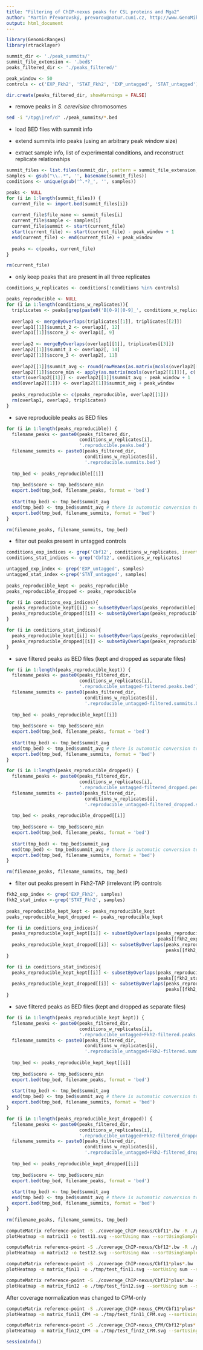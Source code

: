 ```yaml
---
title: "Filtering of ChIP-nexus peaks for CSL proteins and Mga2"
author: "Martin Převorovský, prevorov@natur.cuni.cz, http://www.GenoMik.cz"
output: html_document
---
```


```r
library(GenomicRanges)
library(rtracklayer)

summit_dir <- './peak_summits/'
summit_file_extension <- '.bed$'
peaks_filtered_dir <- './peaks_filtered/'

peak_window <- 50
controls <- c('EXP_Fkh2', 'STAT_Fkh2', 'EXP_untagged', 'STAT_untagged')

dir.create(peaks_filtered_dir, showWarnings = FALSE)
```


* remove peaks in *S. cerevisiae* chromosomes

```bash
sed -i "/tpg\|ref/d" ./peak_summits/*.bed
```


* load BED files with summit info

* extend summits into peaks (using an arbitrary peak window size)

* extract sample info, list of experimental conditions, and reconstruct replicate relationships

```r
summit_files <- list.files(summit_dir, pattern = summit_file_extension, full.names = TRUE)
samples <- gsub("\\..*", '', basename(summit_files))
conditions <- unique(gsub('^.*?_', '', samples))

peaks <- NULL
for (i in 1:length(summit_files)) {
  current_file <- import.bed(summit_files[i])
  
  current_file$file_name <- summit_files[i]
  current_file$sample <- samples[i]
  current_file$summit <- start(current_file)
  start(current_file) <- start(current_file) - peak_window + 1
  end(current_file) <- end(current_file) + peak_window
  
  peaks <- c(peaks, current_file)
}

rm(current_file)
```

* only keep peaks that are present in all three replicates

```r
conditions_w_replicates <- conditions[!conditions %in% controls]

peaks_reproducible <- NULL
for (i in 1:length(conditions_w_replicates)){
  triplicates <- peaks[grep(paste0('B[0-9][0-9]_', conditions_w_replicates[i], '$'), samples)]
  
  overlap1 <- mergeByOverlaps(triplicates[[1]], triplicates[[2]])
  overlap1[[1]]$summit_2 <- overlap1[, 12]
  overlap1[[1]]$score_2 <- overlap1[, 9]
  
  overlap2 <- mergeByOverlaps(overlap1[[1]], triplicates[[3]])
  overlap2[[1]]$summit_3 <- overlap2[, 14]
  overlap2[[1]]$score_3 <- overlap2[, 11]
  
  overlap2[[1]]$summit_avg <- round(rowMeans(as.matrix(mcols(overlap2[[1]])[, c('summit', 'summit_2', 'summit_3')])))
  overlap2[[1]]$score_min <- apply(as.matrix(mcols(overlap2[[1]])[, c('score', 'score_2', 'score_3')]), 1, min)
  start(overlap2[[1]]) <- overlap2[[1]]$summit_avg - peak_window + 1
  end(overlap2[[1]]) <- overlap2[[1]]$summit_avg + peak_window
                                 
  peaks_reproducible <- c(peaks_reproducible, overlap2[[1]])
  rm(overlap1, overlap2, triplicates)
}
```

* save reproducible peaks as BED files

```r
for (i in 1:length(peaks_reproducible)) {
  filename_peaks <- paste0(peaks_filtered_dir, 
                           conditions_w_replicates[i], 
                           '.reproducible.peaks.bed')
  filename_summits <- paste0(peaks_filtered_dir, 
                             conditions_w_replicates[i], 
                             '.reproducible.summits.bed')
  
  tmp_bed <- peaks_reproducible[[i]]
  
  tmp_bed$score <- tmp_bed$score_min
  export.bed(tmp_bed, filename_peaks, format = 'bed')
  
  start(tmp_bed) <- tmp_bed$summit_avg
  end(tmp_bed) <- tmp_bed$summit_avg # there is automatic conversion to 0-based [ ) intervals (ie, closed/open)
  export.bed(tmp_bed, filename_summits, format = 'bed')
}

rm(filename_peaks, filename_summits, tmp_bed)
```

* filter out peaks present in untagged controls

```r
conditions_exp_indices <- grep('Cbf12', conditions_w_replicates, invert = TRUE)
conditions_stat_indices <- grep('Cbf12', conditions_w_replicates)

untagged_exp_index <- grep('EXP_untagged', samples)
untagged_stat_index <-grep('STAT_untagged', samples) 
  
peaks_reproducible_kept <- peaks_reproducible
peaks_reproducible_dropped <- peaks_reproducible

for (i in conditions_exp_indices){
  peaks_reproducible_kept[[i]] <- subsetByOverlaps(peaks_reproducible[[i]], peaks[[untagged_exp_index]], invert = TRUE)
  peaks_reproducible_dropped[[i]] <- subsetByOverlaps(peaks_reproducible[[i]], peaks[[untagged_exp_index]])
}

for (i in conditions_stat_indices){
  peaks_reproducible_kept[[i]] <- subsetByOverlaps(peaks_reproducible[[i]], peaks[[untagged_stat_index]], invert = TRUE)
  peaks_reproducible_dropped[[i]] <- subsetByOverlaps(peaks_reproducible[[i]], peaks[[untagged_stat_index]])
}
```

* save filtered peaks as BED files (kept and dropped as separate files)

```r
for (i in 1:length(peaks_reproducible_kept)) {
  filename_peaks <- paste0(peaks_filtered_dir, 
                           conditions_w_replicates[i], 
                           '.reproducible_untagged-filtered.peaks.bed')
  filename_summits <- paste0(peaks_filtered_dir, 
                             conditions_w_replicates[i], 
                             '.reproducible_untagged-filtered.summits.bed')
  
  tmp_bed <- peaks_reproducible_kept[[i]]
  
  tmp_bed$score <- tmp_bed$score_min
  export.bed(tmp_bed, filename_peaks, format = 'bed')
  
  start(tmp_bed) <- tmp_bed$summit_avg
  end(tmp_bed) <- tmp_bed$summit_avg # there is automatic conversion to 0-based [ ) intervals (ie, closed/open)
  export.bed(tmp_bed, filename_summits, format = 'bed')
}

for (i in 1:length(peaks_reproducible_dropped)) {
  filename_peaks <- paste0(peaks_filtered_dir, 
                           conditions_w_replicates[i], 
                           '.reproducible_untagged-filtered_dropped.peaks.bed')
  filename_summits <- paste0(peaks_filtered_dir, 
                             conditions_w_replicates[i], 
                             '.reproducible_untagged-filtered_dropped.summits.bed')
  
  tmp_bed <- peaks_reproducible_dropped[[i]]
  
  tmp_bed$score <- tmp_bed$score_min
  export.bed(tmp_bed, filename_peaks, format = 'bed')
  
  start(tmp_bed) <- tmp_bed$summit_avg
  end(tmp_bed) <- tmp_bed$summit_avg # there is automatic conversion to 0-based [ ) intervals (ie, closed/open)
  export.bed(tmp_bed, filename_summits, format = 'bed')
}

rm(filename_peaks, filename_summits, tmp_bed)
```

* filter out peaks present in Fkh2-TAP (irrelevant IP) controls

```r
fkh2_exp_index <- grep('EXP_Fkh2', samples)
fkh2_stat_index <-grep('STAT_Fkh2', samples) 
  
peaks_reproducible_kept_kept <- peaks_reproducible_kept
peaks_reproducible_kept_dropped <- peaks_reproducible_kept

for (i in conditions_exp_indices){
  peaks_reproducible_kept_kept[[i]] <- subsetByOverlaps(peaks_reproducible_kept[[i]], 
                                                        peaks[[fkh2_exp_index]], invert = TRUE)
  peaks_reproducible_kept_dropped[[i]] <- subsetByOverlaps(peaks_reproducible_kept[[i]], 
                                                           peaks[[fkh2_exp_index]])
}

for (i in conditions_stat_indices){
  peaks_reproducible_kept_kept[[i]] <- subsetByOverlaps(peaks_reproducible_kept[[i]], 
                                                        peaks[[fkh2_stat_index]], invert = TRUE)
  peaks_reproducible_kept_dropped[[i]] <- subsetByOverlaps(peaks_reproducible_kept[[i]], 
                                                           peaks[[fkh2_stat_index]])
}
```

* save filtered peaks as BED files (kept and dropped as separate files)

```r
for (i in 1:length(peaks_reproducible_kept_kept)) {
  filename_peaks <- paste0(peaks_filtered_dir, 
                           conditions_w_replicates[i], 
                           '.reproducible_untagged+Fkh2-filtered.peaks.bed')
  filename_summits <- paste0(peaks_filtered_dir, 
                             conditions_w_replicates[i], 
                             '.reproducible_untagged+Fkh2-filtered.summits.bed')
  
  tmp_bed <- peaks_reproducible_kept_kept[[i]]
  
  tmp_bed$score <- tmp_bed$score_min
  export.bed(tmp_bed, filename_peaks, format = 'bed')
  
  start(tmp_bed) <- tmp_bed$summit_avg
  end(tmp_bed) <- tmp_bed$summit_avg # there is automatic conversion to 0-based [ ) intervals (ie, closed/open)
  export.bed(tmp_bed, filename_summits, format = 'bed')
}

for (i in 1:length(peaks_reproducible_kept_dropped)) {
  filename_peaks <- paste0(peaks_filtered_dir, 
                           conditions_w_replicates[i], 
                           '.reproducible_untagged+Fkh2-filtered_dropped.peaks.bed')
  filename_summits <- paste0(peaks_filtered_dir, 
                             conditions_w_replicates[i], 
                             '.reproducible_untagged+Fkh2-filtered_dropped.summits.bed')
  
  tmp_bed <- peaks_reproducible_kept_dropped[[i]]
  
  tmp_bed$score <- tmp_bed$score_min
  export.bed(tmp_bed, filename_peaks, format = 'bed')
  
  start(tmp_bed) <- tmp_bed$summit_avg
  end(tmp_bed) <- tmp_bed$summit_avg # there is automatic conversion to 0-based [ ) intervals (ie, closed/open)
  export.bed(tmp_bed, filename_summits, format = 'bed')
}

rm(filename_peaks, filename_summits, tmp_bed)
```




```bash
computeMatrix reference-point -S ./coverage_ChIP-nexus/Cbf11*.bw -R ./peaks_filtered/Cbf11.reproducible*summits.bed -a 300 -b 300 -o matrix11
plotHeatmap -m matrix11 -o test11.svg --sortUsing max --sortUsingSamples 6

computeMatrix reference-point -S ./coverage_ChIP-nexus/Cbf12*.bw -R ./peaks_filtered/Cbf12.reproducible*summits.bed -a 300 -b 300 -o matrix12
plotHeatmap -m matrix12 -o test12.svg --sortUsing max --sortUsingSamples 4
```

```bash
computeMatrix reference-point -S ./coverage_ChIP-nexus/Cbf11*plus*.bw ./coverage_ChIP-nexus/Mga2*plus*.bw -R ./peaks_filtered/Cbf11.reproducible_untagged+Fkh2-filtered.summits.bed -a 400 -b 400 -o ./tmp/matrix_fin11
plotHeatmap -m matrix_fin11 -o ./tmp/test_fin11.svg --sortUsing sum --sortUsingSamples 3 --missingDataColor red --colorMap Greys

computeMatrix reference-point -S ./coverage_ChIP-nexus/Cbf12*plus*.bw -R ./peaks_filtered/Cbf12.reproducible_untagged+Fkh2-filtered.summits.bed -a 400 -b 400 -o ./tmp/matrix_fin12
plotHeatmap -m matrix_fin12 -o ./tmp/test_fin12.svg --sortUsing sum --sortUsingSamples 2 --missingDataColor red --colorMap Greys 
```

After coverage normalization was changed to CPM-only

```bash
computeMatrix reference-point -S ./coverage_ChIP-nexus_CPM/Cbf11*plus*.bw ./coverage_ChIP-nexus_CPM/Mga2*plus*.bw -R ./peaks_filtered/Cbf11.reproducible_untagged+Fkh2-filtered.summits.bed -a 400 -b 400 -o ./tmp/matrix_fin11_CPM
plotHeatmap -m matrix_fin11_CPM -o ./tmp/test_fin11_CPM.svg --sortUsing sum --sortUsingSamples 3 --missingDataColor red --colorMap Greys

computeMatrix reference-point -S ./coverage_ChIP-nexus_CPM/Cbf12*plus*.bw -R ./peaks_filtered/Cbf12.reproducible_untagged+Fkh2-filtered.summits.bed -a 400 -b 400 -o ./tmp/matrix_fin12_CPM
plotHeatmap -m matrix_fin12_CPM -o ./tmp/test_fin12_CPM.svg --sortUsing sum --sortUsingSamples 2 --missingDataColor red --colorMap Greys 
```


```r
sessionInfo()
```